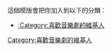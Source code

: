 {{Userbox
  |border-c = #C0C0C0
  |border-s = 2
  |id-c     = #9ACD32
  |id-s     = 12
  |id-fc    = 
  |info-c   = #ADFF2F
  |info-s   = 11
  |info-fc  = #4D1F00
  |id       = [[File:MTLogo2.png|50px]]
  |info     = 這個用戶喜歡[[音樂劇|<span style="color:#008000">'''音樂劇'''</span>]]。 
}}
<includeonly>[[Category:喜歡音樂劇的維基人]]</includeonly>
<noinclude>
<p style="clear: both; padding-top: 2em">
這個模版會把你加入到以下的分類：
*[[:Category:喜歡音樂劇的維基人]]
</p>
</noinclude>